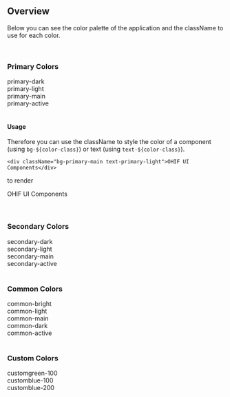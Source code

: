 
<Meta title="Foundations/Color" />

## Overview

Below you can see the color palette of the application and the className to use for each
color.

<br />

### Primary Colors

<div className="grid h-auto w-full grid-cols-4 gap-4 bg-gray-200 p-8">
  <div className="flex items-center space-x-2">
    <div className="bg-primary-dark h-16 w-16" />
    <span>primary-dark</span>
  </div>
  <div className="flex items-center space-x-2">
    <div className="bg-primary-light h-16 w-16" />
    <span>primary-light</span>
  </div>
  <div className="flex items-center space-x-2">
    <div className="bg-primary-main h-16 w-16" />
    <span>primary-main</span>
  </div>
  <div className="flex items-center space-x-2">
    <div className="bg-primary-active h-16 w-16" />
    <span>primary-active</span>
  </div>
</div>

<br />

#### Usage

Therefore you can use the className to style the color of a component (using
`bg-${color-class}`) or text (using `text-${color-class}`).

```tsx
<div className="bg-primary-main text-primary-light">OHIF UI Components</div>
```

to render

<div className="bg-primary-main text-primary-light">OHIF UI Components</div>

<br />
<br />

### Secondary Colors

<div className="grid h-auto w-full grid-cols-4 gap-4 bg-gray-200 p-8">
  <div className="flex items-center space-x-2">
    <div className="bg-secondary-dark h-16 w-16" />
    <span>secondary-dark</span>
  </div>
  <div className="flex items-center space-x-2">
    <div className="bg-secondary-light h-16 w-16" />
    <span>secondary-light</span>
  </div>
  <div className="flex items-center space-x-2">
    <div className="bg-secondary-main h-16 w-16" />
    <span>secondary-main</span>
  </div>
  <div className="flex items-center space-x-2">
    <div className="bg-secondary-active h-16 w-16" />
    <span>secondary-active</span>
  </div>
</div>

<br />

### Common Colors

<div className="grid h-auto w-full grid-cols-4 gap-4 bg-gray-200 p-8">
  <div className="flex items-center space-x-2">
    <div className="bg-common-bright h-16 w-16" />
    <span>common-bright</span>
  </div>
  <div className="flex items-center space-x-2">
    <div className="bg-common-light h-16 w-16" />
    <span>common-light</span>
  </div>
  <div className="flex items-center space-x-2">
    <div className="bg-common-main h-16 w-16" />
    <span>common-main</span>
  </div>
  <div className="flex items-center space-x-2">
    <div className="bg-common-dark h-16 w-16" />
    <span>common-dark</span>
  </div>
  <div className="flex items-center space-x-2">
    <div className="bg-common-active h-16 w-16" />
    <span>common-active</span>
  </div>
</div>

<br />

### Custom Colors

<div className="grid h-auto w-full grid-cols-4 gap-4 bg-gray-200 p-8">
  <div className="flex items-center space-x-2">
    <div className="bg-customgreen-100 h-16 w-16" />
    <span>customgreen-100</span>
  </div>
  <div className="flex items-center space-x-2">
    <div className="bg-customblue-100 h-16 w-16" />
    <span>customblue-100</span>
  </div>
  <div className="flex items-center space-x-2">
    <div className="bg-customblue-200 h-16 w-16" />
    <span>customblue-200</span>
  </div>
</div>
